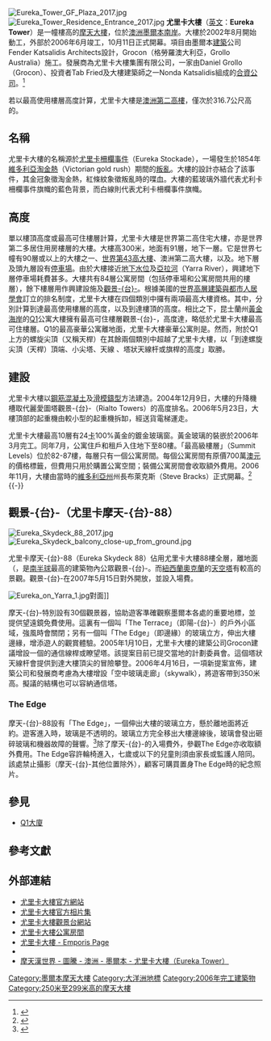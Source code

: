 {{noteTA
|1=zh-hans:澳大利亚;zh-hk:澳洲;zh-tw:澳洲;
|2=zh-hans:新西兰;zh-hk:紐西蘭;zh-tw:紐西蘭;
|3=zh-hans:中心商务区;zh-hk:商業中心區;zh-tw:中央商業區;
}}
{{Infobox Skyscraper
| building_name = 尤里卡大樓<br />Eureka Tower
| image         = [[File:Eureka_Tower,_Melbourne_-_Nov_2008.jpg|200px]]
| location      = {{AUS}}[[墨爾本|墨爾本]]
| constructed   = 2002年8月－2006年6月
| opening       = 2006年10月11日
| use           = 住宅
| roof          = {{convert|300|m|ft|0}}<ref>{{cite web |url=http://eurekaskydeck.com.au/cool-tower-facts.asp |title=Eureka Tower Facts |accessdate=2008-04-14 |archive-date=2008-04-02 |archive-url=https://web.archive.org/web/20080402061008/http://www.eurekaskydeck.com.au/cool-tower-facts.asp |dead-url=no }}</ref>
| floor_count   = 地面91層、地下1層<ref>{{cite web|url=http://www.emporis.com/en/wm/bu/?id=131515|title=Eureka Tower, Melbourne|publisher=Emporis|accessdate=2007-10-24|archive-date=2013-06-30|archive-url=https://www.webcitation.org/6HkmpGh9G?url=http://www.emporis.com/building/eurekatower-melbourne-australia|dead-url=no}}</ref>
| architect     = Fender Katsalidis
| contractor    = Grocon
| developer     = 尤里卡大樓集團有限公司
}}
[[File:Eureka_Tower_GF_Plaza_2017.jpg|thumb]]
[[File:Eureka_Tower_Residence_Entrance_2017.jpg|thumb]]
'''尤里卡大樓'''（[[英文|英文]]：'''Eureka Tower'''）是一幢樓高{{convert|297.3|m|ft}}的[[摩天大樓|摩天大樓]]，位於[[澳洲|澳洲]][[墨爾本|墨爾本]][[南岸_(維多利亞)|南岸]]。大樓於2002年8月開始動工，外部於2006年6月竣工，10月11日正式開幕。項目由墨爾本[[建築|建築]]公司Fender Katsalidis Architects設計，Grocon（格勞羅澳大利亞，Grollo Australia）施工。發展商為尤里卡大樓集團有限公司，一家由Daniel Grollo（Grocon）、投資者Tab Fried及大樓建築師之一Nonda Katsalidis組成的[[合資公司|合資公司]]。<ref name="DBN">{{cite web|url=http://www.designbuild-network.com/projects/eureka/|title=Design Build Network - Eureka Tower, Melbourne, Victoria|accessdate=2007-10-18|archive-date=2012-03-13|archive-url=https://www.webcitation.org/66893DoZ9?url=http://www.designbuild-network.com/projects/eureka/|dead-url=no}}</ref>

若以最高使用樓層高度計算，尤里卡大樓是[[澳洲摩天大樓列表|澳洲第二高樓]]，僅次於316.7公尺高的{{le|澳大利亞108|Australia 108}}。

== 名稱 ==
尤里卡大樓的名稱源於[[尤里卡柵欄事件|尤里卡柵欄事件]]（Eureka Stockade），一場發生於1854年[[維多利亞淘金熱|維多利亞淘金熱]]（Victorian gold rush）期間的[[叛亂|叛亂]]。大樓的設計亦結合了該事件，其金冠象徵淘金熱，紅條紋象徵叛亂時的喋血。大樓的藍玻璃外牆代表尤利卡柵欄事件旗幟的藍色背景，而白線則代表尤利卡柵欄事件旗幟。

== 高度 ==
單以樓頂高度或最高可住樓層計算，尤里卡大樓是世界第二高住宅大樓，亦是世界第二多居住用房樓層的大樓。大樓高300米，地面有91層，地下一層。它是世界七幢有90層或以上的大樓之一、[[摩天大樓列表|世界第43高大樓]]、澳洲第二高大樓，以及{{tsl|en|List of tallest buildings in Melbourne|墨爾本最高建築物列表|墨爾本最高大樓}}。地下層及頭九層設有[[停車場|停車場]]。由於大樓接近[[地下水位|地下水位]]及[[亞拉河|亞拉河]]（Yarra River），興建地下層停車場耗費甚多。大樓共有84層公寓房間（包括停車場和公寓房間共用的樓層），餘下樓層用作興建設施及[[觀景台|觀景-{台}-]]。根據美國的[[世界高層建築與都市人居學會|世界高層建築與都市人居學會]]訂立的排名制度，尤里卡大樓在四個類別中攞有兩項最高大樓資格。其中，分別計算到達最高使用樓層的高度，以及到達樓頂的高度。相比之下，昆士蘭州[[黃金海岸_(昆士蘭)|黃金海岸]]的[[Q1_(大樓)|Q1]]公寓大樓擁有最高可住樓層觀景-{台}-，高度達{{Convert|235|m|ft|0|abbr=on}}，略低於尤里卡大樓最高可住樓層{{Convert|62|m|ft|0|abbr=on}}。Q1的最高豪華公寓離地面{{Convert|217|m|ft|0|abbr=on}}，尤里卡大樓豪華公寓則是{{Convert|278|m|ft|0|abbr=on}}。然而，附於Q1上方的螺旋尖頂（又稱天桿）在其餘兩個類別中超越了尤里卡大樓，以「到達螺旋尖頂（天桿）頂端、小尖塔、天線 、塔狀天線杆或旗桿的高度」取勝。

== 建設 ==
尤里卡大樓以[[鋼筋混凝土|鋼筋混凝土]]及[[滑模鑄型|滑模鑄型]]方法建造。2004年12月9日，大樓的升降機槽取代麗愛圖塔觀景-{台}-（Rialto Towers）的高度排名。2006年5月23日，大樓頂部的起重機由較小型的起重機拆缷，經送貨電梯運走。

尤里卡大樓最高10層有24[[克拉|卡]]100%黃金的鍍金玻璃窗。黃金玻璃的裝嵌於2006年3月完工。同年7月，公寓住戶和租戶入住地下至80樓。「最高級樓層」（Summit Levels）位於82-87樓，每層只有一個公寓房間。每個公寓房間有原價700萬[[澳元|澳元]]的價格標籤，但費用只用於購置公寓空間；裝備公寓房間會收取額外費用。2006年11月，大樓由當時的[[維多利亞州|維多利亞州]]州長布萊克斯（Steve Bracks）正式開幕。<ref>{{Cite web |url=http://www.theaustralian.news.com.au/story/0,20867,20562552-29277,00.html |title=http://www.theaustralian.news.com.au/story/0,20867,20562552-29277,00.html |access-date=2009-05-02 |archive-url=https://web.archive.org/web/20090116033719/http://www.theaustralian.news.com.au/story/0,20867,20562552-29277,00.html |archive-date=2009-01-16 |dead-url=yes }}</ref> {{-}}

== 觀景-{台}-（尤里卡摩天-{台}-88） ==
[[File:Eureka_Skydeck_88_2017.jpg|thumb]]
[[File:Eureka_Skydeck_balcony_close-up_from_ground.jpg|thumb]]

尤里卡摩天-{台}-88（Eureka Skydeck 88）佔用尤里卡大樓88樓全層，離地面（{{convert|285|m|ft}}，是[[南半球|南半球]]最高的建築物內公眾觀景-{台}-。而[[紐西蘭|紐西蘭]][[奧克蘭|奧克蘭]]的[[天空塔|天空塔]]有較高的景觀。觀景-{台}-在2007年5月15日對外開放，並設入場費。

[[File:Eureka_on_Yarra_1.jpg|thumb]]對面]]

摩天-{台}-特別設有30個觀景器，協助遊客準確觀察墨爾本各處的重要地標，並提供望遠鏡免費使用。這裏有一個叫「The Terrace」（即陽-{台}-）的戶外小區域，強風時會關閉；另有一個叫「The Edge」（即邊緣）的玻璃立方，伸出大樓邊緣，增添遊人的觀賞體驗。2005年1月10日，尤里卡大樓的建築公司Grocon建議增設一個{{Convert|53.8|m|ft|1}}的通信線桿或瞭望塔。該提案目前已提交當地的計劃委員會。這個塔狀天線杆會提供到達大樓頂尖的冒險攀登。2006年4月16日，一項新提案宣佈，建築公司和發展商考慮為大樓增設「空中玻璃走廊」（skywalk），將遊客帶到350米高。擬議的結構也可以容納通信塔。

=== The Edge ===
摩天-{台}-88設有「The Edge」，一個伸出大樓{{Convert|3|m|ft|0}}的玻璃立方，懸於離地面將近約{{Convert|300|m|ft|0}}。遊客進入時，玻璃是不透明的。玻璃立方完全移出大樓邊線後，玻璃會發出砸碎玻璃和機器故障的聲響。<ref>{{Cite web |url=http://www.news.com.au/sundayheraldsun/story/0,,21637111-2862,00.html |title=http://www.news.com.au/sundayheraldsun/story/0,,21637111-2862,00.html |accessdate=2009-05-02 |archive-date=2008-05-08 |archive-url=https://web.archive.org/web/20080508154033/http://www.news.com.au/sundayheraldsun/story/0,,21637111-2862,00.html |dead-url=no }}</ref>除了摩天-{台}-的入場費外，參觀The Edge亦收取額外費用。The Edge容許輪椅進入，七歲或以下的兒童則須由家長或監護人陪同。該處禁止攝影（摩天-{台}-其他位置除外），顧客可購買置身The Edge時的紀念照片。

== 參見 ==
* [[Q1大廈|Q1大廈]]

== 參考文獻 ==
{{reflist}}

== 外部連結 ==
* [http://www.eurekatower.com.au 尤里卡大樓官方網站] {{en}}
* [https://web.archive.org/web/20080507075153/http://www.eurekatower.com.au/photos.asp 尤里卡大樓官方相片集] {{en}}
* [https://web.archive.org/web/20160717152358/http://www.eurekalookout.com.au/ 尤里卡大樓觀景台網站] {{en}}
* [https://web.archive.org/web/20100304160516/http://www.apartmentreviews.com.au/buildings/00096.htm 尤里卡大樓公寓房間] {{en}}
* [http://www.emporis.com/en/wm/bu/?id=131515 尤里卡大樓 -  Emporis Page] {{WebCite|url=https://www.webcitation.org/6HkmpGh9G?url=http://www.emporis.com/building/eurekatower-melbourne-australia |date=20130630041344 |dateformat=iso }} {{en}}
* {{Structurae|id=s0003988|title=Eureka Tower}}
* [https://web.archive.org/web/20081216161441/http://www.skyscrapers.cn/diagram/australia_oceania/australia/melbourne/file_Eureka_Tower.htm 摩天漢世界 - 圖騰 - 澳洲 - 墨爾本 - 尤里卡大樓（Eureka Tower）]
{{coord|37|49|18|S|144|57|52|E|region:AU-VIC_type:landmark|display=title}}

{{摩天大楼}}

[[Category:墨爾本摩天大樓|Category:墨爾本摩天大樓]]
[[Category:大洋洲地標|Category:大洋洲地標]]
[[Category:2006年完工建築物|Category:2006年完工建築物]]
[[Category:250米至299米高的摩天大樓|Category:250米至299米高的摩天大樓]]
